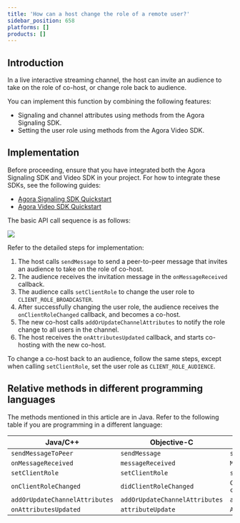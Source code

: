 ```yaml
---
title: 'How can a host change the role of a remote user?'
sidebar_position: 658
platforms: []
products: []
---
```




## Introduction

In a live interactive streaming channel, the host can invite an audience to take on the role of co-host, or change role back to audience.

You can implement this function by combining the following features:

- Signaling and channel attributes using methods from the Agora Signaling SDK.
- Setting the user role using methods from the Agora Video SDK.

## Implementation

Before proceeding, ensure that you have integrated both the Agora Signaling SDK and Video SDK in your project. For how to integrate these SDKs, see the following guides:

- [Agora Signaling SDK Quickstart](../../signaling/get-started/get-started-sdk)
- [Agora Video SDK Quickstart](../../interactive-live-streaming/get-started/get-started-sdk)

The basic API call sequence is as follows:

![](https://web-cdn.agora.io/docs-files/1585030025387)

Refer to the detailed steps for implementation:

1. The host calls <Link to="{{Global.SIG_SDK_API_ANDROID}}/classio_1_1agora_1_1rtm_1_1_rtm_channel.html#a57087adf4227a17c774ea292840148a0">`sendMessage`</Link> to send a peer-to-peer message that invites an audience to take on the role of co-host.
2. The audience receives the invitation message in the <Link to="{{Global.SIG_SDK_API_ANDROID}}/interfaceio_1_1agora_1_1rtm_1_1_rtm_client_listener.html#af760814981718fb31d88acb8251d19b6">`onMessageReceived`</Link> callback.
3. The audience calls <Link to="{{Global.API_REF_ANDROID_ROOT}}/class_irtcengine.html#api_irtcengine_setclientrole">`setClientRole`</Link> to change the user role to `CLIENT_ROLE_BROADCASTER`.
4. After successfully changing the user role, the audience receives the `onClientRoleChanged` callback, and becomes a co-host.
5. The new co-host calls <Link to="{{Global.SIG_SDK_API_ANDROID}}/classio_1_1agora_1_1rtm_1_1_rtm_client.html#a997a31e6bfe1edc9b6ef58a931ef3f23">`addOrUpdateChannelAttributes`</Link> to notify the role change to all users in the channel.
6. The host receives the <Link to="{{Global.SIG_SDK_API_ANDROID}}/interfaceio_1_1agora_1_1rtm_1_1_rtm_channel_listener.html#a2904a1f1f78c497b9176fffb853be96f">`onAttributesUpdated`</Link> callback, and starts co-hosting with the new co-host.

To change a co-host back to an audience, follow the same steps, except when calling `setClientRole`, set the user role as `CLIENT_ROLE_AUDIENCE`.

## Relative methods in different programming languages

The methods mentioned in this article are in Java. Refer to the following table if you are programming in a different language:

| Java/C++ | Objective-C | JavaScript |
| ---------------- | ---------------- | ---------------- |
| `sendMessageToPeer`      | `sendMessage`     | `sendMessage`      |
| `onMessageReceived` | `messageReceived` | `MessageFromPeer` |
| `setClientRole` | `setClientRole` | `setClientRole` |
| `onClientRoleChanged` | `didClientRoleChanged` | `Client.on("client-role-changed")` |
| `addOrUpdateChannelAttributes` | `addOrUpdateChannelAttributes` | `addOrUpdateChannelAttributes` |
| `onAttributesUpdated` | `attributeUpdate` | `AttributesUpdated` |